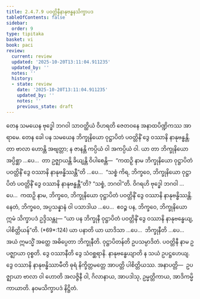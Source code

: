 ```yaml
---
title: 2.4.7.9 ပဝတ္တိနီနာနုဗန္ဓနသိက္ခာပဒ
tableOfContents: false
sidebar:
  order: 9
type: tipitaka
basket: vi
book: paci
review:
  current: review
  updated: '2025-10-20T13:11:04.911235'
  updated_by: ''
  notes: ''
  history:
  - state: review
    date: '2025-10-20T13:11:04.911235'
    updated_by: ''
    notes: ''
    previous_state: draft
---
```



<DynamicBreadcrumb />


<ReviewStatus review={frontmatter.review} showDetails={true} />

<HypothesisAnnotation frontmatter={frontmatter} />

<Division number="1111" book="paci" e="ch" v="2" p="430">

<Paragraph number="3278" book="paci">
တေန သမယေန ဗုဒ္ဓေါ ဘဂဝါ သာဝတ္ထိယံ ဝိဟရတိ ဇေတဝနေ အနာထပိဏ္ဍိကဿ အာရာမေ. တေန ခေါ ပန သမယေန ဘိက္ခုနိယော ဝုဋ္ဌာပိတံ ပဝတ္တိနိံ ဒွေ ဝဿာနိ နာနုဗန္ဓန္တိ. တာ ဗာလာ ဟောန္တိ အဗျတ္တာ; န ဇာနန္တိ ကပ္ပိယံ ဝါ အကပ္ပိယံ ဝါ.
</Paragraph>

<Paragraph number="3279" book="paci">
ယာ တာ ဘိက္ခုနိယော အပ္ပိစ္ဆာ …ပေ…  တာ ဥဇ္ဈာယန္တိ ခိယျန္တိ ဝိပါစေန္တိ—  “ကထဉှိ နာမ ဘိက္ခုနိယော ဝုဋ္ဌာပိတံ ပဝတ္တိနိံ ဒွေ ဝဿာနိ နာနုဗန္ဓိဿန္တီ”တိ …ပေ…  “သစ္စံ ကိရ, ဘိက္ခဝေ, ဘိက္ခုနိယော ဝုဋ္ဌာပိတံ ပဝတ္တိနိံ ဒွေ ဝဿာနိ နာနုဗန္ဓန္တီ”တိ? “သစ္စံ, ဘဂဝါ”တိ. ဝိဂရဟိ ဗုဒ္ဓေါ ဘဂဝါ …ပေ…  ကထဉှိ နာမ, ဘိက္ခဝေ, ဘိက္ခုနိယော ဝုဋ္ဌာပိတံ ပဝတ္တိနိံ ဒွေ ဝဿာနိ နာနုဗန္ဓိဿန္တိ. နေတံ, ဘိက္ခဝေ, အပ္ပသန္နာနံ ဝါ ပသာဒါယ …ပေ…  ဧဝဉ္စ ပန, ဘိက္ခဝေ, ဘိက္ခုနိယော ဣမံ သိက္ခာပဒံ ဥဒ္ဒိသန္တု—
</Paragraph>

</Division>
<Division number="1112" book="paci" e="ch" v="2" p="431">

<Paragraph number="3280" book="paci">
<Emphasis>“ယာ ပန ဘိက္ခုနီ ဝုဋ္ဌာပိတံ ပဝတ္တိနိံ ဒွေ ဝဿာနိ နာနုဗန္ဓေယျ, ပါစိတ္တိယန်”</Emphasis>တိ. (*69*:<Emphasis>124</Emphasis>)
</Paragraph>

</Division>
<Division number="1113" book="paci" e="ch" v="2" p="431">

<Paragraph number="3281" book="paci">
<Emphasis>ယာ ပနာ</Emphasis>တိ ယာ ယာဒိသာ …ပေ…  <Emphasis>ဘိက္ခုနီ</Emphasis>တိ …ပေ…  အယံ ဣမသ္မိံ အတ္ထေ အဓိပ္ပေတာ ဘိက္ခုနီတိ.
</Paragraph>

<Paragraph number="3282" book="paci">
<Emphasis>ဝုဋ္ဌာပိတန်</Emphasis>တိ ဥပသမ္ပာဒိတံ. <Emphasis>ပဝတ္တိနီ</Emphasis> နာမ ဥပဇ္ဈာယာ ဝုစ္စတိ. <Emphasis>ဒွေ ဝဿာနီ</Emphasis>တိ ဒွေ သံဝစ္ဆရာနိ. <Emphasis>နာနုဗန္ဓေယျာ</Emphasis>တိ န သယံ ဥပဋ္ဌဟေယျ. ဒွေ ဝဿာနိ နာနုဗန္ဓိဿာမီတိ ဓုရံ နိက္ခိတ္တမတ္တေ အာပတ္တိ ပါစိတ္တိယဿ.
</Paragraph>

</Division>
<Division number="1114" book="paci" e="ch" v="2" p="431">

<Paragraph number="3283" book="paci">
အနာပတ္တိ—  ဥပဇ္ဈာယာ ဗာလာ ဝါ ဟောတိ အလဇ္ဇိနီ ဝါ, ဂိလာနာယ, အာပဒါသု, ဥမ္မတ္တိကာယ, အာဒိကမ္မိကာယာတိ.

</Paragraph>
</Division>

<Paragraph number="3284" type="center" book="paci">
နဝမသိက္ခာပဒံ နိဋ္ဌိတံ.
</Paragraph>